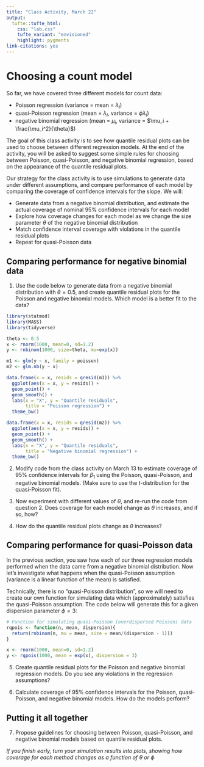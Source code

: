 ```yaml
---
title: "Class Activity, March 22"
output: 
  tufte::tufte_html:
    css: "lab.css"
    tufte_variant: "envisioned"
    highlight: pygments
link-citations: yes
---
```


# Choosing a count model

So far, we have covered three different models for count data:

* Poisson regression (variance = mean = $\lambda_i$)
* quasi-Poisson regression (mean = $\lambda_i$, variance = $\phi \lambda_i$)
* negative binomial regression (mean = $\mu_i$, variance = $\mu_i + \frac{\mu_i^2}{\theta}$)

The goal of this class activity is to see how quantile residual plots can be used to choose between different regression models. At the end of the activity, you will be asked to suggest some simple rules for choosing between Poisson, quasi-Poisson, and negative binomial regression, based on the appearance of the quantile residual plots.

Our strategy for the class activity is to use simulations to generate data under different assumptions, and compare performance of each model by comparing the coverage of confidence intervals for the slope. We will:

* Generate data from a negative binomial distribution, and estimate the actual coverage of nominal 95% confidence intervals for each model
* Explore how coverage changes for each model as we change the size parameter $\theta$ of the negative binomial distribution
* Match confidence interval coverage with violations in the quantile residual plots
* Repeat for quasi-Poisson data

## Comparing performance for negative binomial data

1. Use the code below to generate data from a negative binomial distribution with $\theta = 0.5$, and create quantile residual plots for the Poisson and negative binomial models. Which model is a better fit to the data?

```r
library(statmod)
library(MASS)
library(tidyverse)

theta <- 0.5
x <- rnorm(1000, mean=0, sd=1.2)
y <- rnbinom(1000, size=theta, mu=exp(x))

m1 <- glm(y ~ x, family = poisson)
m2 <- glm.nb(y ~ x)

data.frame(x = x, resids = qresid(m1)) %>%
  ggplot(aes(x = x, y = resids)) +
  geom_point() +
  geom_smooth() +
  labs(x = "X", y = "Quantile residuals",
       title = "Poisson regression") +
  theme_bw()

data.frame(x = x, resids = qresid(m2)) %>%
  ggplot(aes(x = x, y = resids)) +
  geom_point() +
  geom_smooth() +
  labs(x = "X", y = "Quantile residuals",
       title = "Negative binomial regression") +
  theme_bw()
```

2. Modify code from the class activity on March 13 to estimate coverage of 95% confidence intervals for $\beta_1$ using the Poisson, quasi-Poisson, and negative binomial models. (Make sure to use the $t$-distribution for the quasi-Poisson fit). 

3. Now experiment with different values of $\theta$, and re-run the code from question 2. Does coverage for each model change as $\theta$ increases, and if so, how?

4. How do the quantile residual plots change as $\theta$ increases?

## Comparing performance for quasi-Poisson data

In the previous section, you saw how each of our three regression models performed when the data came from a negative binomial distribution. Now let's investigate what happens when the quasi-Poisson assumption (variance is a linear function of the mean) is satisfied.

Technically, there is no "quasi-Poisson distribution", so we will need to create our own function for simulating data which (approximately) satisfies the quasi-Poisson assumption. The code below will generate this for a given dispersion parameter $\phi = 3$:

```r
# Function for simulating quasi-Poisson (overdispersed Poisson) data
rqpois <- function(n, mean, dispersion){
  return(rnbinom(n, mu = mean, size = mean/(dispersion - 1)))
}

x <- rnorm(1000, mean=0, sd=1.2)
y <- rqpois(1000, mean = exp(x), dispersion = 3)
```

5. Create quantile residual plots for the Poisson and negative binomial regression models. Do you see any violations in the regression assumptions?

6. Calculate coverage of 95% confidence intervals for the Poisson, quasi-Poisson, and negative binomial models. How do the models perform? 

## Putting it all together

7. Propose guidelines for choosing between Poisson, quasi-Poisson, and negative binomial models based on quantile residual plots.

*If you finish early, turn your simulation results into plots, showing how coverage for each method changes as a function of $\theta$ or $\phi$*